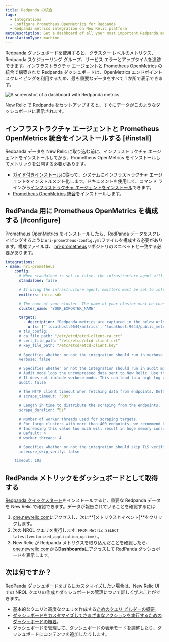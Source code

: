 ```yaml
---
title: Redpanda の統合
tags:
  - Integrations
  - Configure Prometheus OpenMetrics for Redpanda
  - Redpanda metrics integration on New Relic platform
metaDescription: Get a dashboard of all your most important Redpanda metrics with our Redpanda quickstart.
translationType: machine
---
```



Redpanda ダッシュボードを使用すると、クラスター レベルのメトリクス、Redpanda スケジューリング グループ、サービス エラーとアップタイムを追跡できます。インフラストラクチャ エージェントと Prometheus OpenMetrics の統合で構築された Redpanda ダッシュボードは、OpenMetrics エンドポイント スクレイピングを利用するため、最も重要なデータをすべて 1 か所で表示できます。

<img
  src={prometheusRedpandaIntegration}
  title="Redpanda dashboard landing page"
  alt="A screenshot of a dashboard with Redpanda metrics."
/>

<figcaption>
  New Relic で Redpanda をセットアップすると、すぐにデータがこのようなダッシュボードに表示されます。
</figcaption>

## インフラストラクチャ エージェントと Prometheus OpenMetrics 統合をインストールする [#install]

Redpanda データを New Relic に取り込む前に、インフラストラクチャ エージェントをインストールしてから、Prometheus OpenMetrics をインストールしてメトリックを公開する必要があります。

* [ガイド付きインストール](https://one.newrelic.com/nr1-core?state=5e236fa2-fbfd-1f53-e55d-9241d2a73068)に従って、システムにインフラストラクチャ エージェントをインストルメント化します。ドキュメントを使用して、コマンド ラインから[インフラストラクチャ エージェントをインストール](/docs/infrastructure/install-infrastructure-agent/linux-installation/install-infrastructure-monitoring-agent-linux)できます。
* [Prometheus OpenMetrics 統合](/docs/infrastructure/prometheus-integrations/install-configure-openmetrics/install-update-or-uninstall-your-prometheus-openmetrics-integration)をインストールします。

## RedPanda 用に Prometheus OpenMetrics を構成する [#configure]

Prometheus OpenMetrics をインストールしたら、RedPanda データをスクレイピングするように`nri-prometheus-config.yml`ファイルを構成する必要があります。構成ファイルは、 [nri-prometheus](https://github.com/newrelic/nri-prometheus/blob/main/configs/nri-prometheus-config.yml.sample)リポジトリのスニペットと一致する必要があります。

```yml
integrations:
- name: nri-prometheus
    config:
      # When standalone is set to false, the infrastructure agent will need to send data so nri-prometheus can work. Defaults to true.
      standalone: false

      # If using the infrastructure agent, emitters must be set to infra-sdk
      emitters: infra-sdk

      # The name of your cluster. The name of your cluster must be consistent across New Relic products so the infrastructure agent and Prometheus OpenMetrics can scrape data from the cluster.
      cluster_name: "YOUR_EXPORTER_NAME"

      targets:
        - description: "Redpanda metrics are captured in the below urls"
          urls: ["'localhost:9644/metrics', 'localhost:9644/public_metrics']
      # tls_config:
      # ca_file_path: "/etc/etcd/etcd-client-ca.crt"
      # cert_file_path: "/etc/etcd/etcd-client.crt"
      # key_file_path: "/etc/etcd/etcd-client.key"

      # Specifies whether or not the integration should run in verbose mode. Defaults to false.
      verbose: false

      # Specifies whether or not the integration should run in audit mode. Defaults to false.
      # Audit mode logs the uncompressed data sent to New Relic. Use this to log all data sent.
      # It does not include verbose mode. This can lead to a high log volume, so use with care.
      audit: false

      # The HTTP client timeout when fetching data from endpoints. Defaults to 30s.
      # scrape_timeout: "30s"

      # Length in time to distribute the scraping from the endpoints.
      scrape_duration: "5s"

      # Number of worker threads used for scraping targets.
      # For large clusters with more than 400 endpoints, we recommend that you slowly increase until scrape time falls between the desired `scrape_duration`.
      # Increasing this value too much will result in huge memory consumption if too many metrics are being scraped.
      # Default: 4
      # worker_threads: 4

      # Specifies whether or not the integration should skip TLS verification. Defaults to false.
      insecure_skip_verify: false

    timeout: 10s
```

## RedPanda メトリックをダッシュボードとして取得する

[Redpanda クイックスタート](https://newrelic.com/instant-observability/redpanda)をインストールすると、重要な Redpanda データを New Relic で確認できます。データが報告されていることを確認するには:

1. [one.newrelic.com](https://one.newrelic.com/all-capabilities)にアクセスし、次に**\[メトリクスとイベント]**をクリックします。
2. 次の NRQL クエリを実行します: `FROM Metric SELECT latest(vectorized_application_uptime)` 。
3. New Relic が Redpanda メトリクスを取り込んだことを確認したら、 [one.newrelic.com](https://one.newrelic.com/all-capabilities)から**Dashboards**にアクセスして RedPanda ダッシュボードを表示します。

## 次は何ですか？

RedPanda ダッシュボードをさらにカスタマイズしたい場合は、New Relic UI での NRQL クエリの作成とダッシュボードの管理について詳しく学ぶことができます。

* 基本的なクエリと高度なクエリを作成する[ためのクエリ ビルダーの概要](/docs/query-your-data/explore-query-data/query-builder/introduction-query-builder)。
* [ダッシュボードをカスタマイズしてさまざまなアクションを実行するためのダッシュボードの概要](/docs/query-your-data/explore-query-data/dashboards/introduction-dashboards)。
* ダッシュボードを[管理して、ダッシュ](/docs/query-your-data/explore-query-data/dashboards/manage-your-dashboard)ボードの表示モードを調整したり、ダッシュボードにコンテンツを追加したりします。